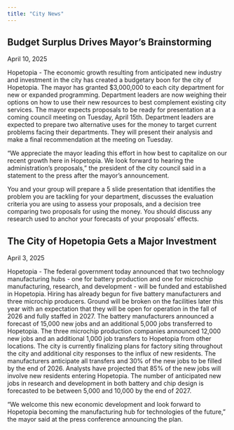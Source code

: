 ```yaml
---
title: "City News"
---
```


## Budget Surplus Drives Mayor's Brainstorming 
April 10, 2025

Hopetopia - The economic growth resulting from anticipated new industry and investment in the city has created a budgetary boon for the city of Hopetopia. The mayor has granted \$3,000,000 to each city department for new or expanded programming. Department leaders are now weighing their options on how to use their new resources to best complement existing city services. The mayor expects proposals to be ready for presentation at a coming council meeting on Tuesday, April 15th. Department leaders are expected to prepare two alternative uses for the money to target current problems facing their departments. They will present their analysis and make a final recommendation at the meeting on Tuesday. 

"We appreciate the mayor leading this effort in how best to capitalize on our recent growth here in Hopetopia. We look forward to hearing the administration's proposals," the president of the city council said in a statement to the press after the mayor's announcement. 

::: {.callout-note}
You and your group will prepare a 5 slide presentation that identifies the problem you are tackling for your department, discusses the evaluation criteria you are using to assess your proposals, and a decision tree comparing two proposals for using the money. You should discuss any research used to anchor your forecasts of your proposals' effects.

:::

## The City of Hopetopia Gets a Major Investment
April 3, 2025

Hopetopia - The federal government today announced that two technology manufacturing hubs - one for battery production and one for microchip manufacturing, research, and development - will be funded and established in Hopetopia. Hiring has already begun for five battery manufacturers and three microchip producers. Ground will be broken on the facilities later this year with an expectation that they will be open for operation in the fall of 2026 and fully staffed in 2027. The battery manufacturers announced a forecast of 15,000 new jobs and an additional 5,000 jobs transferred to Hopetopia. The three microchip production companies announced 12,000 new jobs and an additional 1,000 job transfers to Hopetopia from other locations. The city is currently finalizing plans for factory siting throughout the city and additional city responses to the influx of new residents. The manufacturers anticipate all transfers and 30% of the new jobs to be filled by the end of 2026. Analysts have projected that 85% of the new jobs will involve new residents entering Hopetopia. The number of anticipated new jobs in research and development in both battery and chip design is forecasted to be between 5,000 and 10,000 by the end of 2027.

"We welcome this new economic development and look forward to Hopetopia becoming the manufacturing hub for technologies of the future," the mayor said at the press conference announcing the plan.